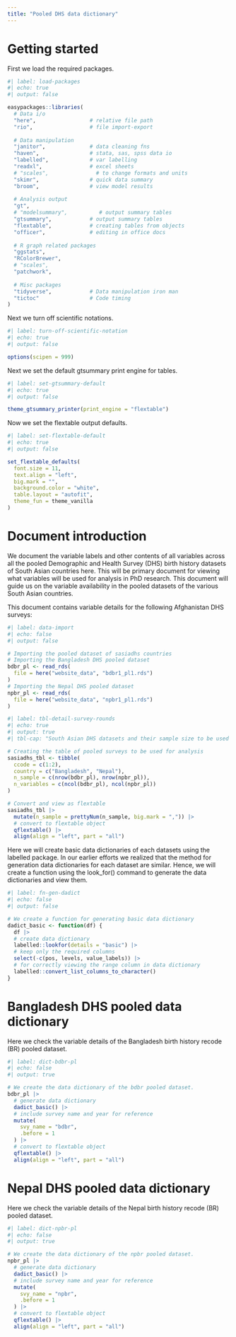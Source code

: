 ```yaml
---
title: "Pooled DHS data dictionary"
---
```


# Getting started

First we load the required packages.

```r
#| label: load-packages
#| echo: true
#| output: false

easypackages::libraries(
  # Data i/o
  "here",                 # relative file path
  "rio",                  # file import-export
  
  # Data manipulation
  "janitor",              # data cleaning fns
  "haven",                # stata, sas, spss data io
  "labelled",             # var labelling
  "readxl",               # excel sheets
  # "scales",               # to change formats and units
  "skimr",                # quick data summary
  "broom",                # view model results
  
  # Analysis output
  "gt",
  # "modelsummary",          # output summary tables
  "gtsummary",            # output summary tables
  "flextable",            # creating tables from objects
  "officer",              # editing in office docs
  
  # R graph related packages
  "ggstats",
  "RColorBrewer",
  # "scales",
  "patchwork",
  
  # Misc packages
  "tidyverse",            # Data manipulation iron man
  "tictoc"                # Code timing
)

```

Next we turn off scientific notations.

```r
#| label: turn-off-scientific-notation
#| echo: true
#| output: false

options(scipen = 999)

```

Next we set the default gtsummary print engine for tables.

```r
#| label: set-gtsummary-default
#| echo: true
#| output: false 

theme_gtsummary_printer(print_engine = "flextable")

```

Now we set the flextable output defaults.

```r
#| label: set-flextable-default
#| echo: true
#| output: false 

set_flextable_defaults(
  font.size = 11,
  text.align = "left",
  big.mark = "",
  background.color = "white",
  table.layout = "autofit",
  theme_fun = theme_vanilla
)

```

# Document introduction

We document the variable labels and other contents of all variables across all the pooled Demographic and Health Survey (DHS) birth history datasets of South Asian countries here. This will be primary document for viewing what variables will be used for analysis in PhD research. This document will guide us on the variable availability in the pooled datasets of the various South Asian countries.

This document contains variable details for the following Afghanistan DHS surveys:

```r
#| label: data-import
#| echo: false
#| output: false

# Importing the pooled dataset of sasiadhs countries
# Importing the Bangladesh DHS pooled dataset
bdbr_pl <- read_rds(
  file = here("website_data", "bdbr1_pl1.rds")
)
# Importing the Nepal DHS pooled dataset
npbr_pl <- read_rds(
  file = here("website_data", "npbr1_pl1.rds")
)

```

```r
#| label: tbl-detail-survey-rounds
#| echo: true
#| output: true
#| tbl-cap: "South Asian DHS datasets and their sample size to be used for pooling"

# Creating the table of pooled surveys to be used for analysis
sasiadhs_tbl <- tibble(
  ccode = c(1:2),
  country = c("Bangladesh", "Nepal"),
  n_sample = c(nrow(bdbr_pl), nrow(npbr_pl)),
  n_variables = c(ncol(bdbr_pl), ncol(npbr_pl))
)

# Convert and view as flextable
sasiadhs_tbl |> 
  mutate(n_sample = prettyNum(n_sample, big.mark = ",")) |> 
  # convert to flextable object
  qflextable() |> 
  align(align = "left", part = "all")

```

Here we will create basic data dictionaries of each datasets using the labelled package. In our earlier efforts we realized that the method for generation data dictionaries for each dataset are similar. Hence, we will create a function using the look_for() command to generate the data dictionaries and view them.

```r
#| label: fn-gen-dadict
#| echo: false
#| output: false

# We create a function for generating basic data dictionary
dadict_basic <- function(df) {
  df |> 
  # create data dictionary
  labelled::lookfor(details = "basic") |> 
  # keep only the required columns
  select(-c(pos, levels, value_labels)) |> 
  # for correctly viewing the range column in data dictionary
  labelled::convert_list_columns_to_character()
}

```

# Bangladesh DHS pooled data dictionary

Here we check the variable details of the Bangladesh birth history recode (BR) pooled dataset.

```r
#| label: dict-bdbr-pl
#| echo: false
#| output: true

# We create the data dictionary of the bdbr pooled dataset.
bdbr_pl |>
  # generate data dictionary
  dadict_basic() |> 
  # include survey name and year for reference
  mutate(
    svy_name = "bdbr",
    .before = 1
  ) |> 
  # convert to flextable object
  qflextable() |> 
  align(align = "left", part = "all")

```

# Nepal DHS pooled data dictionary

Here we check the variable details of the Nepal birth history recode (BR) pooled dataset.

```r
#| label: dict-npbr-pl
#| echo: false
#| output: true

# We create the data dictionary of the npbr pooled dataset.
npbr_pl |>
  # generate data dictionary
  dadict_basic() |> 
  # include survey name and year for reference
  mutate(
    svy_name = "npbr",
    .before = 1
  ) |> 
  # convert to flextable object
  qflextable() |> 
  align(align = "left", part = "all")

```


